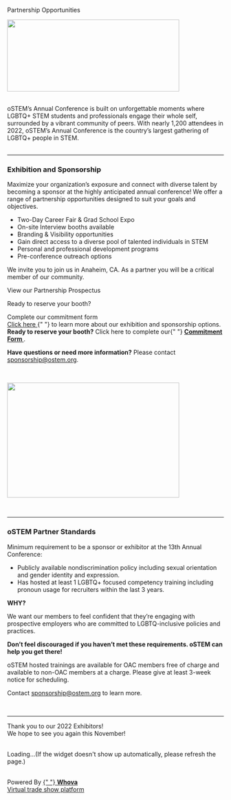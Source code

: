 
<SiteLayout title="Awards">
<div className="border-b-4 border-linen border-solid pb-4 mb-4 text-center">
  <p className="text-5xl font-display font-black">Partnership Opportunities</p>
</div>

<Image
  src="/images/partnership-banner-image.jpg"
  alt=""
  layout="responsive"
  width="400"
  height="167"
  priority="true"
/>

<br />

<div>
  oSTEM’s Annual Conference is built on unforgettable moments where LGBTQ+ STEM
  students and professionals engage their whole self, surrounded by a vibrant
  community of peers. With nearly 1,200 attendees in 2022, oSTEM’s Annual
  Conference is the country’s largest gathering of LGBTQ+ people in STEM.
</div>

<br />

---

### <div>Exhibition and Sponsorship</div>

<div>
  Maximize your organization’s exposure and connect with diverse talent by
  becoming a sponsor at the highly anticipated annual conference! We offer a
  range of partnership opportunities designed to suit your goals and objectives.

<div className="my-4">

- Two-Day Career Fair & Grad School Expo
- On-site Interview booths available
- Branding & Visibility opportunities
- Gain direct access to a diverse pool of talented individuals in STEM
- Personal and professional development programs
- Pre-conference outreach options

</div>

We invite you to join us in Anaheim, CA. As a partner you will be a critical
member of our community.

<div className="flex flex-col items-center text-xl my-4">
  <div className="pb-4">
    <CTAButton
      onClick="https://ostemfilestorage.blob.core.windows.net/publicfiles/2023oSTEMProspectusJun
22.pdf"
      backgroundColor="bright-peach"
    >
      View our Partnership Prospectus
    </CTAButton>
  </div>
  <p className="font-bold">Ready to reserve your booth?</p>
  <div className="pt-2">
    <CTAButton
      onClick="https://www.jotform.com/form/230715276160148"
      backgroundColor="rasp"
    >
      Complete our commitment form
    </CTAButton>
  </div>
</div>

<div className="font-bold my-2">
  <a
    href="https://ostemfilestorage.blob.core.windows.net/publicfiles/oSTEM2023ConferencePartnership.pdf"
    target="\_blank"
    className="text-ostem-blue"
  >
    Click here
  </a>{" "}
  to learn more about our exhibition and sponsorship options.
</div>

<div className="mb-2">
  <b>Ready to reserve your booth?</b> Click here to complete our{" "}
  <b>
    <a
      href="https://www.jotform.com/form/230715276160148"
      target="_blank"
      className="text-ostem-blue"
    >
      Commitment Form
    </a>
  </b>
  .
</div>

**Have questions or need more information?** Please contact
sponsorship@ostem.org.

</div>

<br />

<Image
  src="/images/partnership-footer-image.jpg"
  alt=""
  layout="responsive"
  width="400"
  height="267"
  priority="true"
/>

<br />

---

### <div>oSTEM Partner Standards</div>

<div>
  Minimum requirement to be a sponsor or exhibitor at the 13th Annual 
Conference:

<div className="my-4">

- Publicly available nondiscrimination policy including sexual orientation and
  gender identity and expression.
- Has hosted at least 1 LGBTQ+ focused competency training including pronoun
  usage for recruiters within the last 3 years.

</div>

**WHY?**

We want our members to feel confident that they’re engaging with prospective
employers who are committed to LGBTQ-inclusive policies and practices.

**Don’t feel discouraged if you haven’t met these requirements. oSTEM can help
you get there!**

oSTEM hosted trainings are available for OAC members free of charge and
available to non-OAC members at a charge. Please give at least 3-week notice for
scheduling.

Contact sponsorship@ostem.org to learn more.

<br />

---

</div>

<div className="mt-6">
  <div className="text-center text-3xl font-bold">
    Thank you to our 2022 Exhibitors!
  </div>
  <div className="text-center text-xl mt-2">
    We hope to see you again this November!
  </div>
</div>

<br />

<div>
  <div title="Whova event and conference app" id="whova-exhibitorwidget">
    <p id="whova-loading">
      Loading...(If the widget doesn't show up automatically, please refresh the
      page.)
    </p>
    <br />
  </div>
  <script
    src="https://whova.com/static/frontend/xems/js/whova-exhibitor-widget.js?eid=VkbdCZs0bUTD7CBXoTo3pVELzjHXdOek0MkKW2pd9qM%3D&host=https://whova.com"
    type="text/javascript"
    id="embeded-exhibitor-script"
  ></script>
  <div id="whova-wrap" class="whova-wrap-class">
    Powered By
    <a class="brandlink" target="_blank" href="https://whova.com">
      {" "}
      <b>Whova</b>
    </a>
    <br />
    <a
      class="whova-emslink brandanchorlink"
      target="_blank"
      href="https://whova.com/trade-show-app-lead-retrieval/"
    >
      Virtual trade show platform
    </a>
  </div>
</div>

</SiteLayout>
